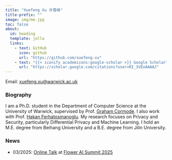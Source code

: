 ```yaml
---
title: "Xuefeng Xu 许雪峰"
title-prefix: ""
image: img/me.jpg
toc: false
about:
  id: heading
  template: jolla
  links:
    - text: GitHub
      icon: github
      url: "https://github.com/xuefeng-xu"
    - text: "{{< iconify academicons:google-scholar >}} Google Scholar"
      url: "https://scholar.google.com/citations?user=RI_3VEoAAAAJ"
---
```


::: {#heading}

Email: [xuefeng.xu@warwick.ac.uk](mailto:xuefeng.xu@warwick.ac.uk)

:::

### Biography

I am a Ph.D. student in the Department of Computer Science at the University of Warwick, supervised by Prof. [Graham Cormode](http://dimacs.rutgers.edu/~graham/). I also work with Prof. [Hakan Ferhatosmanoglu](https://warwick.ac.uk/fac/sci/dcs/people/hakan_ferhatosmanoglu/). My research focuses on Privacy and Security, particularly Differential Privacy and Machine Learning. I hold an M.E. degree from Beihang University and a B.E. degree from Jilin University.

### News

- 03/2025: [Online Talk](https://www.youtube.com/live/C0pce6jfcWg?feature=shared&t=35500) at [Flower AI Summit 2025](https://flower.ai/events/flower-ai-summit-2025/)
